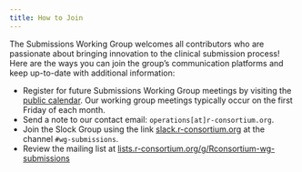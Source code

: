 ```yaml
---
title: How to Join
---
```


The Submissions Working Group welcomes all contributors who are passionate about bringing innovation to the clinical submission process! Here are the ways you can join the group's communication platforms and keep up-to-date with additional information:

* Register for future Submissions Working Group meetings by visiting the [public calendar](https://zoom-lfx.platform.linuxfoundation.org/meetings/rcons?view=week). Our working group meetings typically occur on the first Friday of each month.
* Send a note to our contact email: `operations[at]r-consortium.org`.
* Join the Slock Group using the link [slack.r-consortium.org](https://slack.r-consortium.org) at the channel `#wg-submissions`.
* Review the mailing list at [lists.r-consortium.org/g/Rconsortium-wg-submissions](https://lists.r-consortium.org/g/Rconsortium-wg-submissions)